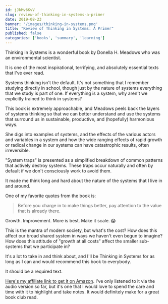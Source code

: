 ```yaml
---
id: jJkMv6KvV
slug: review-of-thinking-in-systems-a-primer
date: 2019-08-23
banner: '/images/thinking-in-systems.png'
title: "Review of Thinking in Systems: A Primer"
published: false
categories: ['books', 'summary', 'learning']
---
```


Thinking in Systems is a wonderful book by Donella H. Meadows who was an environmental scientist. 

It is one of the most inspirational, terrifying, and absolutely essential texts that I've ever read.

Systems thinking isn't the default. It's not something that I remember studying directly in school, though just by the nature of systems everything that we study is part of one. If everything is a system, why aren't we explicitly trained to think in systems?

This book is extremely approachable, and Meadows peels back the layers of systems thinking so that we can better understand and use the systems that surround us in sustainable, productive, and (hopefully) harmonious ways.

She digs into examples of systems, and the effects of the various actors and variables in a system and how the wide ranging effects of rapid growth or radical change in our systems can have catastrophic results, often irreversible.

"System traps" is presented as a simplified breakdown of common patterns that actively destroy systems. These traps occur naturally and often by default if we don't consciously work to avoid them.

It made me think long and hard about the nature of the systems that I live in and around. 

One of my favorite quotes from the book is:

> Before you charge in to make things better, pay attention to the value that is already there.

Growth. Improvement. More is best. Make it scale. 😱

This is the mantra of modern society, but what's the cost? How does this affect our broad shared system in ways we haven't even begun to imagine? How does this attitude of "growth at all costs" affect the smaller sub-systems that we participate in?

It's a lot to take in and think about, and I'll be Thinking in Systems for as long as I can and would recommend this book to everybody. 

It should be a required text.

[Here's my affiliate link to get it on Amazon](https://www.amazon.com/exec/obidos/ASIN/1603580557/joehoobuiblo-20/ref=nosim/). I've only listened to it via the audio version so far, but it's one that I would love to spend the care and time with it to highlight and take notes. It would definitely make for a great book club read.